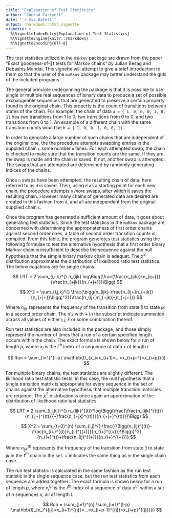 ```yaml
---
title: "Explanation of Test Statistics"
author: "Conrad Cartmell"
date: "`r Sys.Date()`"
output: rmarkdown::html_vignette
vignette: >
  %\VignetteIndexEntry{Explanation of Test Statistics}
  %\VignetteEngine{knitr::rmarkdown}
  %\VignetteEncoding{UTF-8}
---
```


The test statistics utilized in the `maRkov` package are drawn from the paper "Exact goodness-of-t tests for Markov chains" by Julian Besag and Debashis Mondal. This vignette will attempt to give a brief introduction to them so that the user of the `maRkov` package may better understand the guts of the included programs.

The general principle underpinning the package is that it is possible to use single or multiple real sequences of binary data to produce a set of possible exchangeable sequences that are generated to preserve a certain property found in the original chain. This property is the count of transitions between states of the chain. For example, the chain of data `a = { 1, 0, 0, 0, 1, 0, 1}` has two transitions from 1 to 0, two transitions from 0 to 0, and two transitions from 0 to 1. An example of a different chain with the same transition counts would be `b = { 1, 0, 0, 1, 0, 0, 1}`.

In order to generate a large number of such chains that are independent of the original one, the the procedure attempts swapping entries in the supplied chain `c` some number `n` times. For each attempted swap, the chain is checked to make sure that the transition counts are the same. If they are, the swap is made and the chain is saved. If not, another swap is attempted. The swaps that are attempted are determined by randomly generating indices of the chains.

Once `n` swaps have been attempted, the resulting chain of data, here referred to as `d` is saved. Then, using `d` as a starting point for each new chain, the procedure attempts `n` _more_ swaps, after which it saves the resulting chain. However many chains of generated data are desired are created in this fashion from `d`, and all are independent from the original supplied chain `c`.

Once the program has generated a sufficient amount of data, it goes about generating test statistics. Since the test statistics in the `maRkov` package are concerned with determining the appropriateness of first order chains against second order ones, a table of second order transition counts is compiled. From this table, the program generates test statistics using the following formulae to test the alternative hypothesis that a first order binary Markov chain is insufficient to describe the sequence against the null hypothesis that the simple binary markov chain is adequet. The $\chi^2$ distribution approximates the distribution of likelihood ratio test statistics.  The below euqations are for single chains.

$$ LRT = 2 \sum_{i,j,k}^{} n_{ijk} log\Bigg(\frac{\frac{n_{ijk}}{n_{ij+}}}{\frac{n_{+jk}}{n_{+j+}}}\Bigg) $$

$$ X^2 = \sum_{i,j,k}^{} \frac{\bigg(n_{ijk}-\frac{n_{ij+}n_{+jk}}{n_{+j+}}\bigg)^2}{\frac{n_{ij+}n_{+jk}}{n_{+j+}}} $$

Where $n_{ijk}$ represents the frequency of the transition from state $ij$ to state $jk$ in a second order chain. The $n's$ with $+$ in the subscript indicate summation across all values of either $i, j, k$ or some combination thereof.

Run test statistics are also included in the package, and those simply represent the number of times that a run of a certain specified length occurs within the chain. The exact formula is shown below for a run of length $p$, where $x_i$ is the $i^{th}$ index of a sequence of data $x$ of length $l$.

$$ Run = \sum_{i=1}^{l-p} \mathbb{I}_{x_i=x_{i+1}=...=x_{i+p-1}=x_{i+p}}(i) $$

For multiple binary chains, the test statistics are slightly different. The liklihood ratio test statistic tests, in this case, the null hypothesis that a single transition matrix is appropriate for every sequence in the set of chains against the alternative hypothesis that multiple transition matricies are required. The $\chi^2$ distribution is once again an approximation of the distribution of likelihood ratio test statistics.

$$ LRT = 2 \sum_{i,j,k,t}^{} n_{ijk}^{(t)}*log\Bigg(\frac{\frac{n_{ijk}^{(t)}}{n_{ij+}^{(t)}}}{\frac{n_{+jk}^{(t)}}{n_{+j+}^{(t)}}}\Bigg) $$

$$ X^2 = \sum_{t=0}^{n} \sum_{i,j}^{} \frac{{\Bigg(n_{ij}^{(t)}-\frac{n_{i+}^{(t)}n_{ij}^{(+)}}{n_{i+}^{(+)}}\Bigg)}^2}{n_{i+}^{t}+\frac{n_{ij}^{(+)}}{n_{i+}^{(+)}}} $$

Where $n_{ijk}^{(t)}$ represents the frequency of the transition from state $ij$ to state $jk$ in the $t^{th}$ chain in the set. $+$ indicates the same thing as in the single chain case.

The run test statistic is calculated in the same fashion as the run test statistic in the single sequence case, but the run test statistics from each sequence are added together. The exact formula is shown below for a run of length $p$, where $x_i^{(j)}$ is the $i^{th}$ index of a sequence of data $x^{(j)}$ within a set of $n$ sequences $x$, all of length $l$.

$$ Run = \sum_{j=1}^{n} \sum_{i=1}^{l-p} \mathbb{I}_{x_i^{(j)}=x_{i+1}^{(j)}=...=x_{i+p-1}^{(j)}=x_{i+p}^{(j)}}(i) $$
